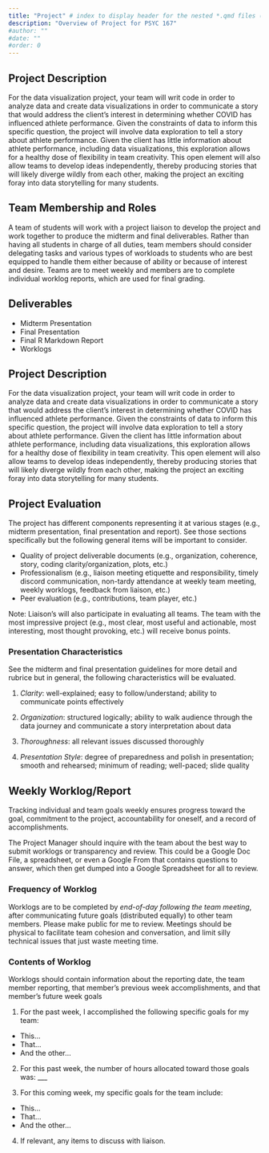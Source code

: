 ```yaml
---
title: "Project" # index to display header for the nested *.qmd files (even if in subdirectory); displays directory name otherwise
description: "Overview of Project for PSYC 167"
#author: ""
#date: ""
#order: 0 
---
```


## **Project Description**

For the data visualization project, your team will writ code in order to analyze data and create data visualizations in order to communicate a story that would address the client's interest in determining whether COVID has influenced athlete performance. Given the constraints of data to inform this specific question, the project will involve data exploration to tell a story about athlete performance. Given the client has little information about athlete performance, including data visualizations, this exploration allows for a healthy dose of flexibility in team creativity. This open element will also allow teams to develop ideas independently, thereby producing stories that will likely diverge wildly from each other, making the project an exciting foray into data storytelling for many students.

## **Team Membership and Roles**

A team of students will work with a project liaison to develop the project and work together to produce the midterm and final deliverables. Rather than having all students in charge of all duties, team members should consider delegating tasks and various types of workloads to students who are best equipped to handle them either because of ability or because of interest and desire. Teams are to meet weekly and members are to complete individual worklog reports, which are used for final grading.

## **Deliverables**
* Midterm Presentation
* Final Presentation
* Final R Markdown Report
* Worklogs


## **Project Description**

For the data visualization project, your team will writ code in order to analyze data and create data visualizations in order to communicate a story that would address the client's interest in determining whether COVID has influenced athlete performance. Given the constraints of data to inform this specific question, the project will involve data exploration to tell a story about athlete performance. Given the client has little information about athlete performance, including data visualizations, this exploration allows for a healthy dose of flexibility in team creativity. This open element will also allow teams to develop ideas independently, thereby producing stories that will likely diverge wildly from each other, making the project an exciting foray into data storytelling for many students.

## **Project Evaluation**

The project has different components representing it at various stages (e.g., midterm presentation, final presentation and report). See those sections specifically but the following general items will be important to consider.

-   Quality of project deliverable documents (e.g., organization, coherence, story, coding clarity/organization, plots, etc.)
-   Professionalism (e.g., liaison meeting etiquette and responsibility, timely discord communication, non-tardy attendance at weekly team meeting, weekly worklogs, feedback from liaison, etc.)
-   Peer evaluation (e.g., contributions, team player, etc.)

Note: Liaison's will also participate in evaluating all teams. The team with the most impressive project (e.g., most clear, most useful and actionable, most interesting, most thought provoking, etc.) will receive bonus points.

### **Presentation Characteristics**

See the midterm and final presentation guidelines for more detail and rubrice but in general, the following characteristics will be evaluated.

1.  *Clarity*: well-explained; easy to follow/understand; ability to communicate points effectively

2.  *Organization*: structured logically; ability to walk audience through the data journey and communicate a story interpretation about data

3.  *Thoroughness*: all relevant issues discussed thoroughly

4.  *Presentation Style*: degree of preparedness and polish in presentation; smooth and rehearsed; minimum of reading; well-paced; slide quality


## **Weekly Worklog/Report**

Tracking individual and team goals weekly ensures progress toward the goal, commitment to the project, accountability for oneself, and a record of accomplishments.

The Project Manager should inquire with the team about the best way to submit worklogs or transparency and review. This could be a Google Doc File, a spreadsheet, or even a Google From that contains questions to answer, which then get dumped into a Google Spreadsheet for all to review.

### **Frequency of Worklog**

Worklogs are to be completed by *end-of-day following the team meeting*, after communicating future goals (distributed equally) to other team members. Please make public for me to review. Meetings should be physical to facilitate team cohesion and conversation, and limit silly technical issues that just waste meeting time.

### **Contents of Worklog**

Worklogs should contain information about the reporting date, the team member reporting, that member's previous week accomplishments, and that member's future week goals

1.  For the past week, I accomplished the following specific goals for my team:

-   This...
-   That...
-   And the other...

2.  For this past week, the number of hours allocated toward those goals was: \_\_\_

3.  For this coming week, my specific goals for the team include:

-   This...
-   That...
-   And the other...

4.  If relevant, any items to discuss with liaison.

